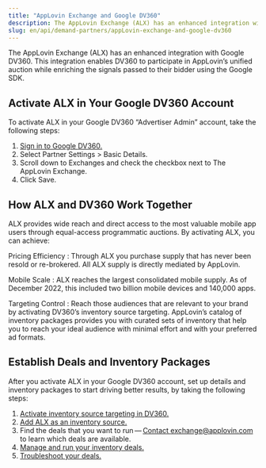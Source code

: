 ```yaml
---
title: "AppLovin Exchange and Google DV360"
description: The AppLovin Exchange (ALX) has an enhanced integration with Google DV360."
slug: en/api/demand-partners/appLovin-exchange-and-google-dv360
---
```


The <Glossary>AppLovin Exchange</Glossary> (<Abbr>ALX</Abbr>) has an enhanced integration with Google <Abbr>DV360</Abbr>.
This integration enables <Abbr>DV360</Abbr> to participate in AppLovin’s unified auction while enriching the signals passed to their bidder using the Google <Glossary>SDK</Glossary>.

## Activate <Abbr>ALX</Abbr> in Your Google <Abbr>DV360</Abbr> Account

To activate <Abbr>ALX</Abbr> in your Google <Abbr>DV360</Abbr> “Advertiser Admin” account, take the following steps:

1. [Sign in to Google <Abbr>DV360</Abbr>.](https://displayvideo.google.com/)
1. Select <UILabel>Partner Settings &gt; Basic Details</UILabel>.
1. Scroll down to <UILabel>Exchanges</UILabel> and check the checkbox next to <UILabel>The AppLovin Exchange</UILabel>.
1. Click <UILabel>Save</UILabel>.

## How <Abbr>ALX</Abbr> and <Abbr>DV360</Abbr> Work Together

<Abbr>ALX</Abbr> provides wide reach and direct access to the most valuable mobile app users through equal-access programmatic auctions.
By activating <Abbr>ALX</Abbr>, you can achieve:

Pricing Efficiency
: Through <Abbr>ALX</Abbr> you purchase supply that has never been resold or re-brokered.
  All <Abbr>ALX</Abbr> supply is directly <Glossary>mediated</Glossary> by AppLovin.

Mobile Scale
: <Abbr>ALX</Abbr> reaches the largest consolidated mobile supply.
  As of December 2022, this included two billion mobile devices and 140,000 apps.

Targeting Control
: Reach those audiences that are relevant to your brand by activating <Abbr>DV360</Abbr>’s inventory source targeting.
  AppLovin’s catalog of inventory packages provides you with curated sets of inventory that help you to reach your ideal audience with minimal effort and with your preferred ad formats.

## Establish Deals and Inventory Packages

After you activate <Abbr>ALX</Abbr> in your Google <Abbr>DV360</Abbr> account, set up details and inventory packages to start driving better results, by taking the following steps:

1. [Activate inventory source targeting in <Abbr>DV360</Abbr>.](https://support.google.com/displayvideo/answer/2726009?hl=en)
1. [Add <Abbr>ALX</Abbr> as an inventory source.](https://support.google.com/displayvideo/answer/3423616?hl=en)
1. Find the deals that you want to run — [Contact exchange@applovin.com](mailto:exchange@applovin.com?subject=ALX%20deals) to learn which deals are available.
1. [Manage and run your inventory deals.](https://support.google.com/displayvideo/answer/6224774?hl=en&amp;ref_topic=6224744)
1. [Troubleshoot your deals.](https://support.google.com/displayvideo/answer/6292894#zippy=%2Ctargeting)
